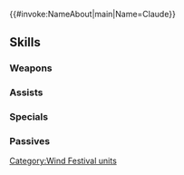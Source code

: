 {{#invoke:NameAbout|main|Name=Claude}}{{HeroPage Tabs}}
{{Hero Infobox
|Name=Claude
|Title=Golden Breeze
|WeaponType=Green Dagger
|MoveType=Flying
|Origin=Fire Emblem: Three Houses
|Gender=Male
|actorEN=Joe Zieja
|actorJP=豊永利行
|artist=西木あれく
|additionDate=September 6, 2023
|releaseDate=September 7, 2023
|cv1=12
|cv2=400100
|TagID=風部族クロード
|InternalID=995
|Properties=special,hat
|description=Heir to House Riegan, drawn to the festivities celebrating the wind. Appears in Fire Emblem: Three Houses.
}}
{{Stats Page
|Lv1HP=18|Lv1ATK=14|Lv1SPD=8|Lv1DEF=7|Lv1RES=4
|GRHP=55|GRATK=70|GRSPD=90|GRDEF=40|GRRES=50
}}
==Skills==
===Weapons===
{{Weapons Table
|weapon1=Iron Dagger
|weapon1Default=1
|weapon1Unlock=1
|weapon2=Steel Dagger
|weapon2Default=2
|weapon2Unlock=2
|weapon3=Silver Dagger
|weapon3Default=4
|weapon3Unlock=3
|weapon4=Playful Pinwheel
|weapon4Default=5
|weapon4Unlock=5
}}
===Assists===
{{Assists Table}}
===Specials===
{{Specials Table
|special1=New Moon
|special1Unlock=3
|special2=Luna
|special2Unlock=4
|special3=Lethality
|special3Unlock=5
}}
===Passives===
{{Passives Table
|passiveA1=Atk/Spd Prime 1
|passiveA2=Atk/Spd Prime 2
|passiveA3=Atk/Spd Prime 3
|passiveA4=Atk/Spd Prime 4
|passiveA1Unlock=2
|passiveA2Unlock=3
|passiveA3Unlock=4
|passiveA4Unlock=5
|passiveB1=Deep Star
|passiveB1Unlock=5
|passiveC1=Atk/Spd Oath 1
|passiveC2=Atk/Spd Oath 2
|passiveC3=Atk/Spd Oath 3
|passiveC4=Atk/Spd Oath 4
|passiveC1Unlock=2
|passiveC2Unlock=3
|passiveC3Unlock=4
|passiveC4Unlock=5
}}
{{Heroes Navbox}}
[[Category:Wind Festival units]]